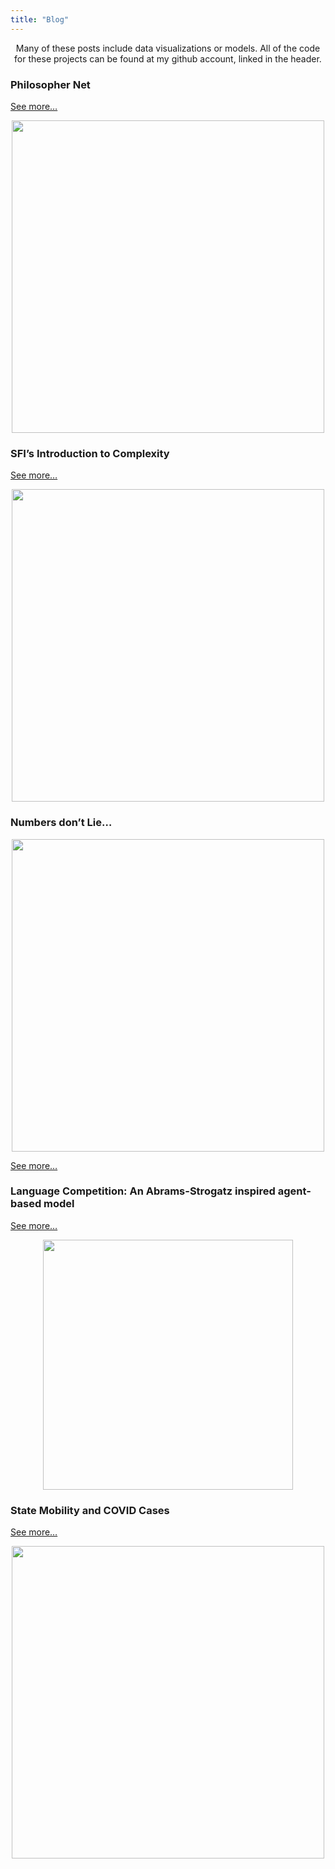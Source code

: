 ```yaml
---
title: "Blog"
---
```

<style type="text/css">
h1.title {
  text-align: center;
}
</style>

<center>
Many of these posts include data visualizations or models. All of the code for these projects can be found at my github account, linked in the header.

</center>

### Philosopher Net 

[See more...](https://matthewbbone.github.io/matthewbbone/philnetviz.html)

<center>
<img src="blogPosts/philnet.PNG" width="500">
</center>

### SFI’s Introduction to Complexity

[See more...](https://matthewbbone.github.io/matthewbbone/complexity.html)

<center>
<img src="blogPosts/lacorona.PNG" width="500">
</center>

### Numbers don’t Lie… 

<center>
<img src="numbersLie/police.jpg" width="500">
</center>
 
[See more...](https://matthewbbone.github.io/matthewbbone/numberslie.html)

### Language Competition: An Abrams-Strogatz inspired agent-based model 

[See more...](https://matthewbbone.github.io/matthewbbone/langcomp.html)

<center>
<img src="blogPosts/lang.PNG" width="400">
</center>

### State Mobility and COVID Cases 

[See more...](https://matthewbbone.github.io/matthewbbone/covid_mobile.html)

<center>
<img src="blogPosts/covid.PNG" width="500">
</center>
